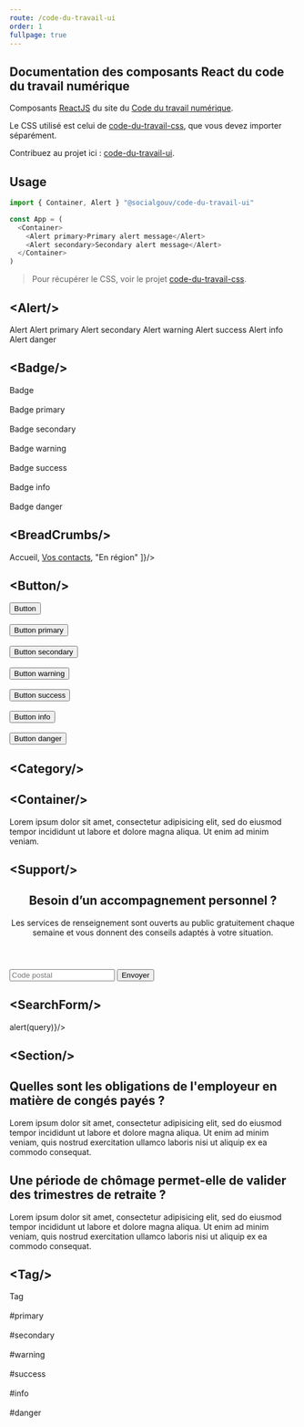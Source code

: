 ```yaml
---
route: /code-du-travail-ui
order: 1
fullpage: true
---
```



## Documentation des composants React du code du travail numérique

Composants [ReactJS](http://reactjs.org/) du site du [Code du travail numérique](https://codedutravail.num.social.gouv.fr).

Le CSS utilisé est celui de [code-du-travail-css](https://github.com/SocialGouv/code-du-travail-css), que vous devez importer séparément.

Contribuez au projet ici : [code-du-travail-ui](https://github.com/SocialGouv/code-du-travail-ui).

## Usage

```js
import { Container, Alert } "@socialgouv/code-du-travail-ui"

const App = (
  <Container>
    <Alert primary>Primary alert message</Alert>
    <Alert secondary>Secondary alert message</Alert>
  </Container>
)
```

> Pour récupérer le CSS, voir le projet [code-du-travail-css](https://github.com/SocialGouv/code-du-travail-css).

## \<Alert/\>

<Playground>
  <Alert>Alert</Alert>
  <Alert primary>Alert primary</Alert>
  <Alert secondary>Alert secondary</Alert>
  <Alert warning>Alert warning</Alert>
  <Alert success>Alert success</Alert>
  <Alert info>Alert info</Alert>
  <Alert danger>Alert danger</Alert>
</Playground>

<PropsTable of={Alert} />

## \<Badge/\>

<Playground>
  <Badge>Badge</Badge>
  <br/><br/>
  <Badge primary>Badge primary</Badge>
  <br/><br/>
  <Badge secondary>Badge secondary</Badge>
  <br/><br/>
  <Badge warning>Badge warning</Badge>
  <br/><br/>
  <Badge success>Badge success</Badge>
  <br/><br/>
  <Badge info>Badge info</Badge>
  <br/><br/>
  <Badge danger>Badge danger</Badge>
</Playground>

<PropsTable of={Badge} />


## \<BreadCrumbs/\>

<Playground>
  <BreadCrumbs entries={[
    <a href="/">Accueil</a>,
    <a href="/contacts">Vos contacts</a>,
    "En région"
  ]}/>
</Playground>

<PropsTable of={BreadCrumbs} />


## \<Button/\>

<Playground>
  <Button>Button</Button>
  <br/><br/>
  <Button primary>Button primary</Button>
  <br/><br/>
  <Button secondary>Button secondary</Button>
  <br/><br/>
  <Button warning>Button warning</Button>
  <br/><br/>
  <Button success>Button success</Button>
  <br/><br/>
  <Button info>Button info</Button>
  <br/><br/>
  <Button danger>Button danger</Button>
</Playground>

<PropsTable of={Button} />

## \<Category/\>

<Playground>
  <Categories>
    <Category icon="https://rawgit.com/SocialGouv/code-du-travail-html/master/docs/assets/icons/handshake.svg" title="Embauche et contrat"/>
    <Category icon="https://rawgit.com/SocialGouv/code-du-travail-html/master/docs/assets/icons/time.svg" title="Durée de travail et congés"/>
    <Category icon="https://rawgit.com/SocialGouv/code-du-travail-html/master/docs/assets/icons/coins.svg" title="Rémunération"/>
    <Category icon="https://rawgit.com/SocialGouv/code-du-travail-html/master/docs/assets/icons/shield.svg" title="Santé et sécurité"/>
  </Categories>
</Playground>

<PropsTable of={Category} />


## \<Container/\>

<Playground>
  <Container>Lorem ipsum dolor sit amet, consectetur adipisicing elit, sed do eiusmod
  tempor incididunt ut labore et dolore magna aliqua. Ut enim ad minim veniam.</Container>
</Playground>

## \<Support/\>

<Playground>
  <Support>
    <header>
      <h2>Besoin d’un accompagnement personnel ?</h2>
      <p>
        Les services de renseignement sont ouverts au public gratuitement chaque
        semaine et vous donnent des conseils adaptés à votre situation.
      </p>
    </header>
    <form className="support__form">
      <input type="text" placeholder="Code postal" className="support__input" />
      <input type="submit" value="Envoyer" className="support__submit btn" />
    </form>
  </Support>
</Playground>

<PropsTable of={Support} />

## \<SearchForm/\>

<Playground>
  <SearchForm placeholder="Comment puis-je vous aider ?" onSubmit={query => alert(query)}/>
</Playground>

<PropsTable of={SearchForm} />


## \<Section/\>

<Playground>
  <Section light>
    <h2>
      Quelles sont les obligations de l'employeur en matière de congés payés ?
    </h2>
    <div>
       Lorem ipsum dolor sit amet, consectetur adipisicing elit, sed do eiusmod
       tempor incididunt ut labore et dolore magna aliqua. Ut enim ad minim veniam,
       quis nostrud exercitation ullamco laboris nisi ut aliquip ex ea commodo
       consequat.
    </div>
  </Section>
  <Section dark>
    <h2>
      Une période de chômage permet-elle de valider des trimestres de retraite ?
    </h2>
    <div>
      <p>
        Lorem ipsum dolor sit amet, consectetur adipisicing elit, sed do eiusmod
        tempor incididunt ut labore et dolore magna aliqua. Ut enim ad minim veniam,
        quis nostrud exercitation ullamco laboris nisi ut aliquip ex ea commodo
        consequat.
      </p>
    </div>
  </Section>
</Playground>

<PropsTable of={Section} />


## \<Tag/\>

<Playground>
  <Tag>Tag</Tag>
  <br/><br/>
  <Tag primary>#primary</Tag>
  <br/><br/>
  <Tag secondary>#secondary</Tag>
  <br/><br/>
  <Tag warning>#warning</Tag>
  <br/><br/>
  <Tag success>#success</Tag>
  <br/><br/>
  <Tag info>#info</Tag>
  <br/><br/>
  <Tag danger>#danger</Tag>
</Playground>

<PropsTable of={Tag} />





